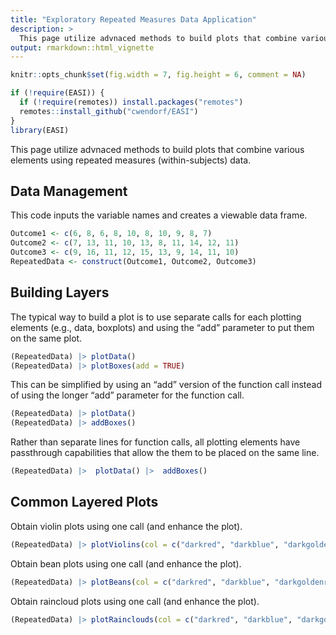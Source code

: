 ```yaml
---
title: "Exploratory Repeated Measures Data Application"
description: >
  This page utilize advnaced methods to build plots that combine various elements using repeated measures (within-subjects) data.
output: rmarkdown::html_vignette
---
```


```r
knitr::opts_chunk$set(fig.width = 7, fig.height = 6, comment = NA)
```

```r
if (!require(EASI)) {
  if (!require(remotes)) install.packages("remotes")
  remotes::install_github("cwendorf/EASI")
}
library(EASI)
```

This page utilize advnaced methods to build plots that combine various elements using repeated measures (within-subjects) data.

## Data Management

This code inputs the variable names and creates a viewable data frame.
```r
Outcome1 <- c(6, 8, 6, 8, 10, 8, 10, 9, 8, 7)
Outcome2 <- c(7, 13, 11, 10, 13, 8, 11, 14, 12, 11)
Outcome3 <- c(9, 16, 11, 12, 15, 13, 9, 14, 11, 10)
RepeatedData <- construct(Outcome1, Outcome2, Outcome3)
```

## Building Layers

The typical way to build a plot is to use separate calls for each plotting elements (e.g., data, boxplots) and using the "add" parameter to put them on the same plot.
```r
(RepeatedData) |> plotData()
(RepeatedData) |> plotBoxes(add = TRUE)
```

This can be simplified by using an "add" version of the function call instead of using the longer "add" parameter for the function call.
```r
(RepeatedData) |> plotData()
(RepeatedData) |> addBoxes()
```

Rather than separate lines for function calls, all plotting elements have passthrough capabilities that allow the them to be placed on the same line.
```r
(RepeatedData) |>  plotData() |>  addBoxes()
```

## Common Layered Plots

Obtain violin plots using one call (and enhance the plot).
```r
(RepeatedData) |> plotViolins(col = c("darkred", "darkblue", "darkgoldenrod"))
```

Obtain bean plots using one call (and enhance the plot).
```r
(RepeatedData) |> plotBeans(col = c("darkred", "darkblue", "darkgoldenrod"))
```

Obtain raincloud plots using one call (and enhance the plot).
```r
(RepeatedData) |> plotRainclouds(col = c("darkred", "darkblue", "darkgoldenrod"))
```
